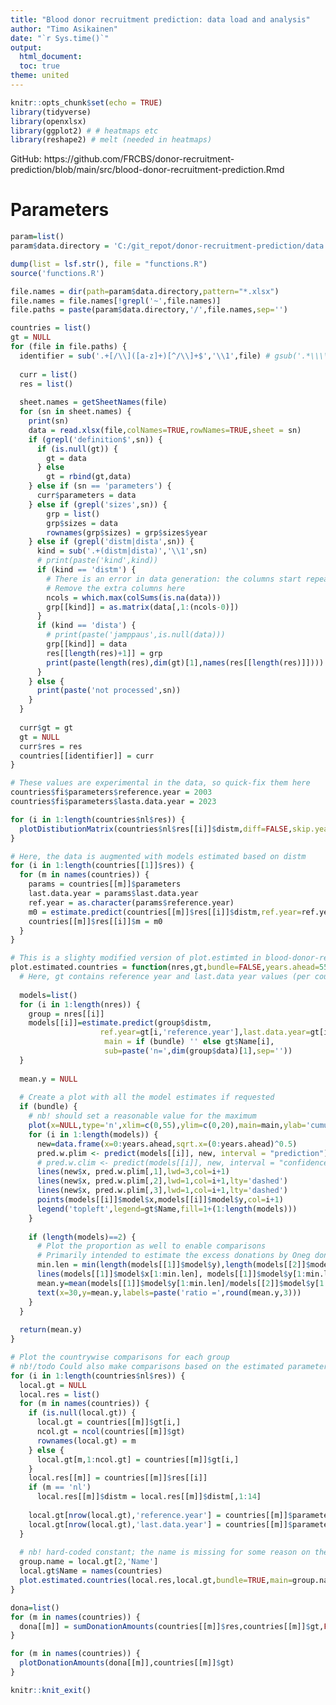 ```yaml
---
title: "Blood donor recruitment prediction: data load and analysis"
author: "Timo Asikainen"
date: "`r Sys.time()`"
output:
  html_document:
  toc: true
theme: united
---
```

  
```r
knitr::opts_chunk$set(echo = TRUE)
library(tidyverse)
library(openxlsx)
library(ggplot2) # # heatmaps etc
library(reshape2) # melt (needed in heatmaps)
```

GitHub: https://github.com/FRCBS/donor-recruitment-prediction/blob/main/src/blood-donor-recruitment-prediction.Rmd


# Parameters

```r
param=list()
param$data.directory = 'C:/git_repot/donor-recruitment-prediction/data' # '/data'
```

```r
dump(list = lsf.str(), file = "functions.R")
source('functions.R')
```


```r
file.names = dir(path=param$data.directory,pattern="*.xlsx")
file.names = file.names[!grepl('~',file.names)]
file.paths = paste(param$data.directory,'/',file.names,sep='')

countries = list()
gt = NULL
for (file in file.paths) {
  identifier = sub('.+[/\\]([a-z]+)[^/\\]+$','\\1',file) # gsub('.*\\\\(..).*\\.xlsx$','\\1',file)
  
  curr = list()
  res = list()
  
  sheet.names = getSheetNames(file)
  for (sn in sheet.names) {
    print(sn)
    data = read.xlsx(file,colNames=TRUE,rowNames=TRUE,sheet = sn)
    if (grepl('definition$',sn)) {
      if (is.null(gt)) {
        gt = data
      } else
        gt = rbind(gt,data)
    } else if (sn == 'parameters') {
      curr$parameters = data
    } else if (grepl('sizes',sn)) {
        grp = list()
        grp$sizes = data
        rownames(grp$sizes) = grp$sizes$year
    } else if (grepl('distm|dista',sn)) {
      kind = sub('.+(distm|dista)','\\1',sn)
      # print(paste('kind',kind))
      if (kind == 'distm') {
        # There is an error in data generation: the columns start repeating
        # Remove the extra columns here
        ncols = which.max(colSums(is.na(data)))
        grp[[kind]] = as.matrix(data[,1:(ncols-0)])
      }
      if (kind == 'dista') {
        # print(paste('jamppaus',is.null(data)))
        grp[[kind]] = data
        res[[length(res)+1]] = grp
        print(paste(length(res),dim(gt)[1],names(res[[length(res)]])))
      }
    } else {
      print(paste('not processed',sn))
    }
  }
  
  curr$gt = gt
  gt = NULL
  curr$res = res
  countries[[identifier]] = curr
}
```

```r
# These values are experimental in the data, so quick-fix them here
countries$fi$parameters$reference.year = 2003
countries$fi$parameters$lasta.data.year = 2023
```

```r
for (i in 1:length(countries$nl$res)) {
  plotDistibutionMatrix(countries$nl$res[[i]]$distm,diff=FALSE,skip.years=1,main=countries$nl$gt$Name)
}
```

```r
# Here, the data is augmented with models estimated based on distm
for (i in 1:length(countries[[1]]$res)) {
  for (m in names(countries)) {
    params = countries[[m]]$parameters
    last.data.year = params$last.data.year
    ref.year = as.character(params$reference.year)
    m0 = estimate.predict(countries[[m]]$res[[i]]$distm,ref.year=ref.year,last.data.year=last.data.year,years.ahead=55,main='')
    countries[[m]]$res[[i]]$m = m0
  }
}
```

```r
# This is a slighty modified version of plot.estimted in blood-donor-recruitment-prediction.R
plot.estimated.countries = function(nres,gt,bundle=FALSE,years.ahead=55,main='') {
  # Here, gt contains reference year and last.data year values (per country)
  
  models=list()
  for (i in 1:length(nres)) {
    group = nres[[i]]
    models[[i]]=estimate.predict(group$distm,
                    ref.year=gt[i,'reference.year'],last.data.year=gt[i,'last.data.year'],
                     main = if (bundle) '' else gt$Name[i],
                     sub=paste('n=',dim(group$data)[1],sep=''))
  }
  
  mean.y = NULL
  
  # Create a plot with all the model estimates if requested
  if (bundle) {
    # nb! should set a reasonable value for the maximum
    plot(x=NULL,type='n',xlim=c(0,55),ylim=c(0,20),main=main,ylab='cumulative number of donations',xlab='years since first donation')
    for (i in 1:length(models)) {
      new=data.frame(x=0:years.ahead,sqrt.x=(0:years.ahead)^0.5)
      pred.w.plim <- predict(models[[i]], new, interval = "prediction")
      # pred.w.clim <- predict(models[[i]], new, interval = "confidence")
      lines(new$x, pred.w.plim[,1],lwd=3,col=i+1)
      lines(new$x, pred.w.plim[,2],lwd=1,col=i+1,lty='dashed')
      lines(new$x, pred.w.plim[,3],lwd=1,col=i+1,lty='dashed')
      points(models[[i]]$model$x,models[[i]]$model$y,col=i+1)
      legend('topleft',legend=gt$Name,fill=1+(1:length(models)))
    }
    
    if (length(models)==2) {
      # Plot the proportion as well to enable comparisons
      # Primarily intended to estimate the excess donations by Oneg donors
      min.len = min(length(models[[1]]$model$y),length(models[[2]]$model$y))
      lines(models[[1]]$model$x[1:min.len], models[[1]]$model$y[1:min.len]/models[[2]]$model$y[1:min.len],lwd=5,lty='dotted')
      mean.y=mean(models[[1]]$model$y[1:min.len]/models[[2]]$model$y[1:min.len])
      text(x=30,y=mean.y,labels=paste('ratio =',round(mean.y,3)))
    }
  }
  
  return(mean.y)
}
```


```r
# Plot the countrywise comparisons for each group
# nb!/todo Could also make comparisons based on the estimated parameters: integrate over a given range
for (i in 1:length(countries$nl$res)) {
  local.gt = NULL
  local.res = list()
  for (m in names(countries)) {
    if (is.null(local.gt)) {
      local.gt = countries[[m]]$gt[i,]
      ncol.gt = ncol(countries[[m]]$gt)
      rownames(local.gt) = m
    } else {
      local.gt[m,1:ncol.gt] = countries[[m]]$gt[i,]
    }
    local.res[[m]] = countries[[m]]$res[[i]]
    if (m == 'nl')
      local.res[[m]]$distm = local.res[[m]]$distm[,1:14]
    
    local.gt[nrow(local.gt),'reference.year'] = countries[[m]]$parameters$reference.year
    local.gt[nrow(local.gt),'last.data.year'] = countries[[m]]$parameters$last.data.year
  }
  
  # nb! hard-coded constant; the name is missing for some reason on the first line
  group.name = local.gt[2,'Name']
  local.gt$Name = names(countries)
  plot.estimated.countries(local.res,local.gt,bundle=TRUE,main=group.name)
}
```
```r
dona=list()
for (m in names(countries)) {
  dona[[m]] = sumDonationAmounts(countries[[m]]$res,countries[[m]]$gt,FALSE,total.donations=NULL) 
}
```
```r
for (m in names(countries)) {
  plotDonationAmounts(dona[[m]],countries[[m]]$gt)
}
```


```r
knitr::knit_exit()
```
